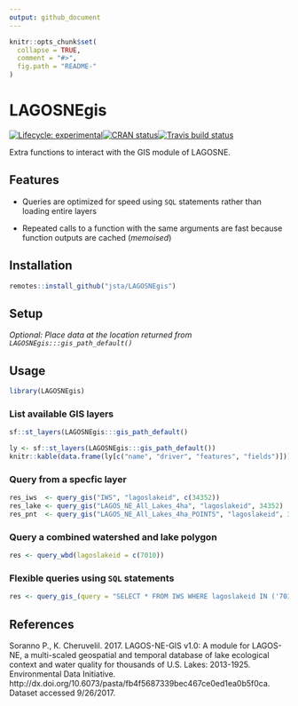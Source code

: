 ```yaml
---
output: github_document
---
```


<!-- README.md is generated from README.Rmd. Please edit that file -->

```r
knitr::opts_chunk$set(
  collapse = TRUE,
  comment = "#>",
  fig.path = "README-"
)
```

# LAGOSNEgis

[![Lifecycle: experimental](https://img.shields.io/badge/lifecycle-experimental-orange.svg)](https://www.tidyverse.org/lifecycle/#experimental)[![CRAN status](https://www.r-pkg.org/badges/version/LAGOSNEgis)](https://cran.r-project.org/package=LAGOSNEgis)[![Travis build status](https://travis-ci.org/jsta/LAGOSNEgis.svg?branch=master)](https://travis-ci.org/jsta/LAGOSNEgis)

Extra functions to interact with the GIS module of LAGOSNE.

## Features

* Queries are optimized for speed using `SQL` statements rather than loading entire layers

* Repeated calls to a function with the same arguments are fast because function outputs are cached (_memoised_)

## Installation

```r
remotes::install_github("jsta/LAGOSNEgis")
```

## Setup

_Optional: Place data at the location returned from `LAGOSNEgis:::gis_path_default()`_

## Usage

```r
library(LAGOSNEgis)
```

### List available GIS layers

```r
sf::st_layers(LAGOSNEgis:::gis_path_default()
```

```r
ly <- sf::st_layers(LAGOSNEgis:::gis_path_default())
knitr::kable(data.frame(ly[c("name", "driver", "features", "fields")]))
```

### Query from a specfic layer

```r
res_iws  <- query_gis("IWS", "lagoslakeid", c(34352))
res_lake <- query_gis("LAGOS_NE_All_Lakes_4ha", "lagoslakeid", 34352)
res_pnt  <- query_gis("LAGOS_NE_All_Lakes_4ha_POINTS", "lagoslakeid", 34352)
```

### Query a combined watershed and lake polygon

```r
res <- query_wbd(lagoslakeid = c(7010))
```

### Flexible queries using `SQL` statements

```r
res <- query_gis_(query = "SELECT * FROM IWS WHERE lagoslakeid IN ('7010');")
```

## References
Soranno P., K. Cheruvelil. 2017. LAGOS-NE-GIS v1.0: A module for LAGOS-NE, a multi-scaled geospatial and temporal database of lake ecological context and water quality for thousands of U.S. Lakes: 2013-1925. Environmental Data Initiative. http://dx.doi.org/10.6073/pasta/fb4f5687339bec467ce0ed1ea0b5f0ca. Dataset accessed 9/26/2017.
